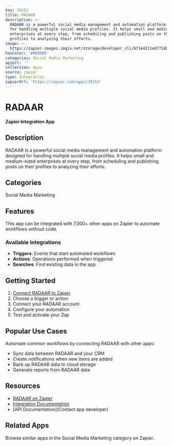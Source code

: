 ```yaml
---
key: 38153
title: RADAAR
description: >-
  RADAAR is a powerful social media management and automation platform designed
  for handling multiple social media profiles. It helps small and medium-sized
  enterprises at every step, from scheduling and publishing posts on their
  profiles to analyzing their efforts.
image: >-
  https://zapier-images.imgix.net/storage/developer_cli/b71e4211ed771dbd5428bf4ab6ae4658.png?auto=format%2Ccompress&ixlib=python-3.0.0&q=50
hexColor: '#000000'
categories: Social Media Marketing
apiUrl: ''
collection: Apps
source: zapier
type: Integration
zapierUrl: 'https://zapier.com/apps/38153'
---
```

# RADAAR

**Zapier Integration App**

## Description

RADAAR is a powerful social media management and automation platform designed for handling multiple social media profiles. It helps small and medium-sized enterprises at every step, from scheduling and publishing posts on their profiles to analyzing their efforts.

## Categories

Social Media Marketing

## Features

This app can be integrated with 7,000+ other apps on Zapier to automate workflows without code.

### Available Integrations

- **Triggers**: Events that start automated workflows
- **Actions**: Operations performed when triggered
- **Searches**: Find existing data in the app

## Getting Started

1. [Connect RADAAR to Zapier](https://zapier.com/apps/38153)
2. Choose a trigger or action
3. Connect your RADAAR account
4. Configure your automation
5. Test and activate your Zap

## Popular Use Cases

Automate common workflows by connecting RADAAR with other apps:

- Sync data between RADAAR and your CRM
- Create notifications when new items are added
- Back up RADAAR data to cloud storage
- Generate reports from RADAAR data

## Resources

- [RADAAR on Zapier](https://zapier.com/apps/38153)
- [Integration Documentation](https://zapier.com/apps/38153/integrations)
- [API Documentation](Contact app developer)

## Related Apps

Browse similar apps in the Social Media Marketing category on Zapier.
